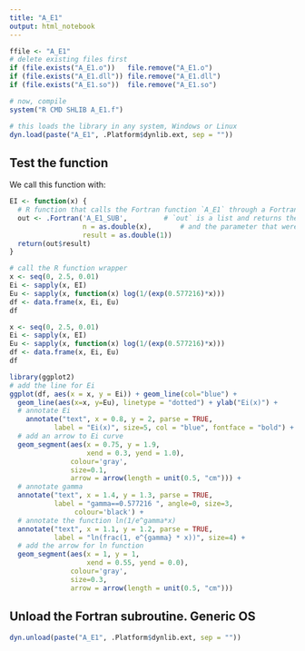```yaml
---
title: "A_E1"
output: html_notebook
---
```


```r
ffile <- "A_E1"
# delete existing files first
if (file.exists("A_E1.o"))   file.remove("A_E1.o")
if (file.exists("A_E1.dll")) file.remove("A_E1.dll")
if (file.exists("A_E1.so"))  file.remove("A_E1.so")

# now, compile
system("R CMD SHLIB A_E1.f")
```


```r
# this loads the library in any system, Windows or Linux
dyn.load(paste("A_E1", .Platform$dynlib.ext, sep = ""))
```


## Test the function
We call this function with:
```r
EI <- function(x) {
  # R function that calls the Fortran function `A_E1` through a Fortran wrapper.
  out <- .Fortran('A_E1_SUB',         # `out` is a list and returns the result
                  n = as.double(x),       # and the parameter that were passed.
                  result = as.double(1))
  return(out$result)             
}

# call the R function wrapper
x <- seq(0, 2.5, 0.01)
Ei <- sapply(x, EI)
Eu <- sapply(x, function(x) log(1/(exp(0.577216)*x)))
df <- data.frame(x, Ei, Eu)
df  
```

```r
x <- seq(0, 2.5, 0.01)
Ei <- sapply(x, EI)
Eu <- sapply(x, function(x) log(1/(exp(0.577216)*x)))
df <- data.frame(x, Ei, Eu)
df
```

```r
library(ggplot2)
# add the line for Ei
ggplot(df, aes(x = x, y = Ei)) + geom_line(col="blue") + 
  geom_line(aes(x=x, y=Eu), linetype = "dotted") + ylab("Ei(x)") +
  # annotate Ei
    annotate("text", x = 0.8, y = 2, parse = TRUE, 
           label = "Ei(x)", size=5, col = "blue", fontface = "bold") + 
  # add an arrow to Ei curve
  geom_segment(aes(x = 0.75, y = 1.9, 
                   xend = 0.3, yend = 1.0), 
               colour='gray', 
               size=0.1,  
               arrow = arrow(length = unit(0.5, "cm"))) + 
  # annotate gamma
  annotate("text", x = 1.4, y = 1.3, parse = TRUE,
           label = "gamma==0.577216 ", angle=0, size=3, 
                colour='black') +
  # annotate the function ln(1/e^gamma*x)
  annotate("text", x = 1.1, y = 1.2, parse = TRUE, 
           label = "ln(frac(1, e^{gamma} * x))", size=4) + 
  # add the arrow for ln function
  geom_segment(aes(x = 1, y = 1, 
                   xend = 0.55, yend = 0.0), 
               colour='gray', 
               size=0.3,  
               arrow = arrow(length = unit(0.5, "cm")))

```


## Unload the Fortran subroutine. Generic OS
```r
dyn.unload(paste("A_E1", .Platform$dynlib.ext, sep = ""))
```


